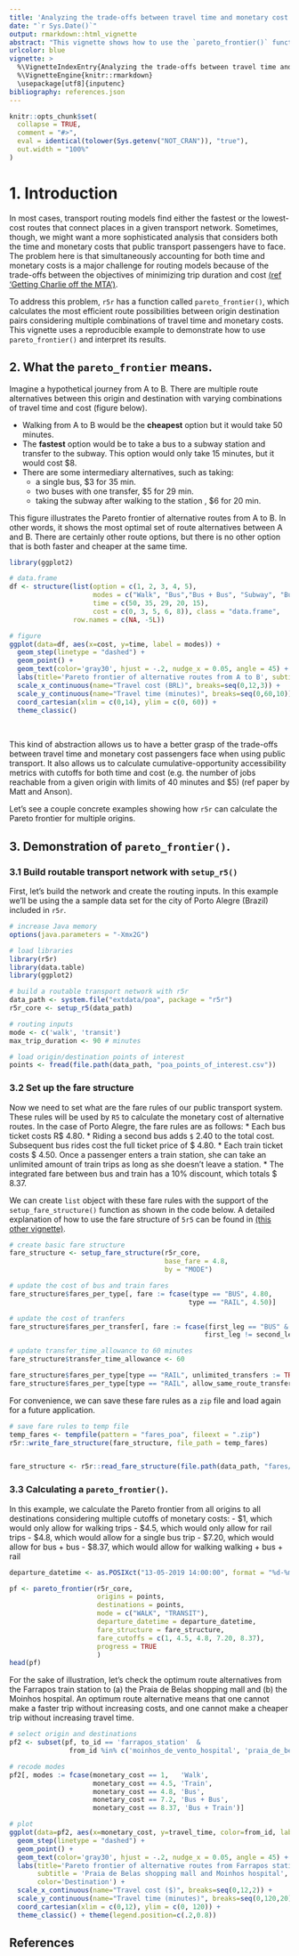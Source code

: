 ```yaml
---
title: 'Analyzing the trade-offs between travel time and monetary cost'
date: "`r Sys.Date()`"
output: rmarkdown::html_vignette
abstract: "This vignette shows how to use the `pareto_frontier()` function to examine the trade-offs between travel time and monetary cost in travel time matrices in r5r."
urlcolor: blue
vignette: >
  %\VignetteIndexEntry{Analyzing the trade-offs between travel time and monetary cost} 
  %\VignetteEngine{knitr::rmarkdown} 
  \usepackage[utf8]{inputenc}
bibliography: references.json
---
```


```r
knitr::opts_chunk$set(
  collapse = TRUE,
  comment = "#>",
  eval = identical(tolower(Sys.getenv("NOT_CRAN")), "true"),
  out.width = "100%"
)
```

# 1. Introduction

In most cases, transport routing models find either the fastest or the lowest-cost
routes that connect places in a given transport network. Sometimes, though, we 
might want a more sophisticated analysis that considers both the time and monetary 
costs that public transport passengers have to face. The problem here is that simultaneously accounting for both time and monetary costs is a major challenge 
for routing models because of the trade-offs between the objectives of minimizing 
trip duration and cost [(ref 'Getting Charlie off the MTA')](https://www.tandfonline.com/doi/abs/10.1080/13658816.2019.1605075).

To address this problem, `r5r` has a function called `pareto_frontier()`, which calculates the most efficient route possibilities between origin destination pairs considering multiple combinations of travel time and monetary costs. This vignette 
uses a reproducible example to demonstrate how to use `pareto_frontier()` and 
interpret its results.



## 2. What the `pareto_frontier` means.

Imagine a hypothetical journey from A to B. There are multiple route alternatives 
between this origin and destination with varying combinations of travel time and 
cost (figure below).

* Walking from A to B would be the **cheapest** option but it would take 50 minutes.
* The **fastest** option would be to take a bus to a subway station and transfer to the subway. This option would only take 15 minutes, but it would cost $8.
* There are some intermediary alternatives, such as taking:
    * a single bus, $3 for 35 min.
    * two buses with one transfer, $5 for 29 min.
    * taking the subway after walking to the station , $6 for 20 min.

This figure illustrates the Pareto frontier of alternative routes from A to B. In 
other words, it shows the most optimal set of route alternatives between A and B. 
There are certainly other route options, but there is no other option that is both 
faster and cheaper at the same time.

```r
library(ggplot2)

# data.frame
df <- structure(list(option = c(1, 2, 3, 4, 5), 
                     modes = c("Walk", "Bus","Bus + Bus", "Subway", "Bus + Subway"), 
                     time = c(50, 35, 29, 20, 15), 
                     cost = c(0, 3, 5, 6, 8)), class = "data.frame", 
                row.names = c(NA, -5L))

# figure
ggplot(data=df, aes(x=cost, y=time, label = modes)) + 
  geom_step(linetype = "dashed") +
  geom_point() +
  geom_text(color='gray30', hjust = -.2, nudge_x = 0.05, angle = 45) +
  labs(title='Pareto frontier of alternative routes from A to B', subtitle = 'Hypotetical example') +
  scale_x_continuous(name="Travel cost (BRL)", breaks=seq(0,12,3)) +
  scale_y_continuous(name="Travel time (minutes)", breaks=seq(0,60,10)) +
  coord_cartesian(xlim = c(0,14), ylim = c(0, 60)) +
  theme_classic()
```

<br>

This kind of abstraction allows us to have a better grasp of the trade-offs between travel time and monetary cost passengers face when using public transport. It also 
allows us to calculate cumulative-opportunity accessibility metrics with cutoffs 
for both time and cost (e.g. the number of jobs reachable from a given origin with 
limits of 40 minutes and $5) (ref paper by Matt and Anson).

Let's see a couple concrete examples showing how `r5r` can calculate the Pareto 
frontier for multiple origins.



## 3. Demonstration of `pareto_frontier()`.

### 3.1 Build routable transport network with `setup_r5()`

First, let's build the network and create the routing inputs. In this example 
we'll be using the a sample data set for the city of Porto Alegre (Brazil) 
included in `r5r`.

```r
# increase Java memory
options(java.parameters = "-Xmx2G")

# load libraries
library(r5r)
library(data.table)
library(ggplot2)

# build a routable transport network with r5r
data_path <- system.file("extdata/poa", package = "r5r")
r5r_core <- setup_r5(data_path)

# routing inputs
mode <- c('walk', 'transit')
max_trip_duration <- 90 # minutes

# load origin/destination points of interest
points <- fread(file.path(data_path, "poa_points_of_interest.csv"))

```


### 3.2 Set up the fare structure

Now we need to set what are the fare rules of our public transport system. These 
rules will be used by `R5` to calculate the monetary cost of alternative routes. 
In the case of Porto Alegre, the fare rules are as follows:
* Each bus ticket costs R$ 4.80.
*  Riding a second bus adds `$` 2.40 to the total cost. Subsequent bus rides cost the full ticket price of $ 4.80.
* Each train ticket costs $ 4.50. Once a passenger enters a train station, she can take an unlimited amount of train trips as long as she doesn’t leave a station.
* The integrated fare between bus and train has a 10% discount, which totals $ 8.37.

We can create `list` object with these fare rules with the support of the `setup_fare_structure()` function as shown in the code below. A detailed explanation of how to use the fare structure of `5r5` can be found in [(this other vignette)](https://ipeagit.github.io/r5r/articles/fare_structure.html).


```r
# create basic fare structure
fare_structure <- setup_fare_structure(r5r_core, 
                                       base_fare = 4.8,
                                       by = "MODE")

# update the cost of bus and train fares
fare_structure$fares_per_type[, fare := fcase(type == "BUS", 4.80,
                                             type == "RAIL", 4.50)]

# update the cost of tranfers
fare_structure$fares_per_transfer[, fare := fcase(first_leg == "BUS" & second_leg == "BUS", 7.2,
                                                 first_leg != second_leg, 8.37)]

# update transfer_time_allowance to 60 minutes
fare_structure$transfer_time_allowance <- 60

fare_structure$fares_per_type[type == "RAIL", unlimited_transfers := TRUE]
fare_structure$fares_per_type[type == "RAIL", allow_same_route_transfer := TRUE]

```

For convenience, we can save these fare rules as a `zip` file and load again for 
a future application.


```r
# save fare rules to temp file
temp_fares <- tempfile(pattern = "fares_poa", fileext = ".zip")
r5r::write_fare_structure(fare_structure, file_path = temp_fares)


fare_structure <- r5r::read_fare_structure(file.path(data_path, "fares/fares_poa.zip"))
```


### 3.3 Calculating a `pareto_frontier()`.

In this example, we calculate the Pareto frontier from all origins to all 
destinations considering multiple cutoffs of monetary costs:
- $1, which would only allow for walking trips
- $4.5, which would only allow for rail trips
- $4.8, which would allow for a single bus trip
- $7.20, which would allow for bus + bus
- $8.37, which would allow for walking walking + bus + rail

```r
departure_datetime <- as.POSIXct("13-05-2019 14:00:00", format = "%d-%m-%Y %H:%M:%S")

pf <- pareto_frontier(r5r_core,
                      origins = points,
                      destinations = points,
                      mode = c("WALK", "TRANSIT"),
                      departure_datetime = departure_datetime,
                      fare_structure = fare_structure,
                      fare_cutoffs = c(1, 4.5, 4.8, 7.20, 8.37),
                      progress = TRUE
                      )
head(pf)

```


For the sake of illustration, let's check the optimum route alternatives from 
the Farrapos train station to (a) the Praia de Belas shopping mall and (b) the 
Moinhos hospital. An optimum route alternative means that one cannot make a faster trip without 
increasing costs, and one cannot make a cheaper trip without increasing travel time.


```r
# select origin and destinations
pf2 <- subset(pf, to_id == 'farrapos_station'  &
               from_id %in% c('moinhos_de_vento_hospital', 'praia_de_belas_shopping_center'))

# recode modes
pf2[, modes := fcase(monetary_cost == 1,   'Walk',
                     monetary_cost == 4.5, 'Train',
                     monetary_cost == 4.8, 'Bus',
                     monetary_cost == 7.2, 'Bus + Bus',
                     monetary_cost == 8.37, 'Bus + Train')]

# plot
ggplot(data=pf2, aes(x=monetary_cost, y=travel_time, color=from_id, label = modes)) + 
  geom_step(linetype = "dashed") +
  geom_point() +
  geom_text(color='gray30', hjust = -.2, nudge_x = 0.05, angle = 45) +
  labs(title='Pareto frontier of alternative routes from Farrapos station to:', 
       subtitle = 'Praia de Belas shopping mall and Moinhos hospital',
       color='Destination') +
  scale_x_continuous(name="Travel cost ($)", breaks=seq(0,12,2)) +
  scale_y_continuous(name="Travel time (minutes)", breaks=seq(0,120,20)) +
  coord_cartesian(xlim = c(0,12), ylim = c(0, 120)) +
  theme_classic() + theme(legend.position=c(.2,0.8))
```

## References
